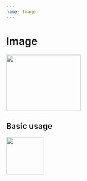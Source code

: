 ```yaml
---
name: Image
---
```



# Image

<Preview>
  <ThemeWrapper>
    <Image
      width="200"
      height="150"
      src="http://twitter-avatar.now.sh/codesandbox"
    />
  </ThemeWrapper>
</Preview>

<Props of={Image} />

## Basic usage

<Playground>
  <ThemeWrapper>
    <Image width="100" src="http://twitter-avatar.now.sh/codesandbox" />
  </ThemeWrapper>
</Playground>
